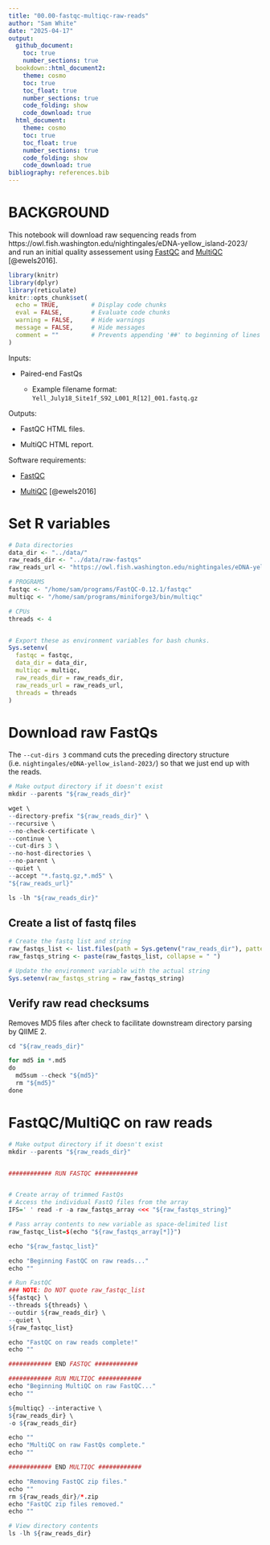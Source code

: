 ```yaml
---
title: "00.00-fastqc-multiqc-raw-reads"
author: "Sam White"
date: "2025-04-17"
output: 
  github_document:
    toc: true
    number_sections: true
  bookdown::html_document2:
    theme: cosmo
    toc: true
    toc_float: true
    number_sections: true
    code_folding: show
    code_download: true
  html_document:
    theme: cosmo
    toc: true
    toc_float: true
    number_sections: true
    code_folding: show
    code_download: true
bibliography: references.bib
---
```


# BACKGROUND

This notebook will download raw sequencing reads from https://owl.fish.washington.edu/nightingales/eDNA-yellow_island-2023/ and run an initial quality assessement using [FastQC](https://github.com/s-andrews/FastQC) and [MultiQC](https://github.com/MultiQC/MultiQC) [@ewels2016].

```r
library(knitr)
library(dplyr)
library(reticulate)
knitr::opts_chunk$set(
  echo = TRUE,         # Display code chunks
  eval = FALSE,        # Evaluate code chunks
  warning = FALSE,     # Hide warnings
  message = FALSE,     # Hide messages
  comment = ""         # Prevents appending '##' to beginning of lines in code output
)
```

Inputs:

- Paired-end FastQs

  - Example filename format: `Yell_July18_Site1f_S92_L001_R[12]_001.fastq.gz`

Outputs:

- FastQC HTML files.

- MultiQC HTML report.

Software requirements:

-   [FastQC](https://github.com/s-andrews/FastQC)

-   [MultiQC](https://github.com/MultiQC/MultiQC) [@ewels2016]

# Set R variables

```r

# Data directories
data_dir <- "../data/"
raw_reads_dir <- "../data/raw-fastqs"
raw_reads_url <- "https://owl.fish.washington.edu/nightingales/eDNA-yellow_island-2023/"

# PROGRAMS
fastqc <- "/home/sam/programs/FastQC-0.12.1/fastqc"
multiqc <- "/home/sam/programs/miniforge3/bin/multiqc"

# CPUs
threads <- 4


# Export these as environment variables for bash chunks.
Sys.setenv(
  fastqc = fastqc,
  data_dir = data_dir,
  multiqc = multiqc,
  raw_reads_dir = raw_reads_dir,
  raw_reads_url = raw_reads_url,
  threads = threads
)
```

# Download raw FastQs

The `--cut-dirs 3` command cuts the preceding directory structure (i.e. `nightingales/eDNA-yellow_island-2023/`)
so that we just end up with the reads.

```r
# Make output directory if it doesn't exist
mkdir --parents "${raw_reads_dir}"

wget \
--directory-prefix "${raw_reads_dir}" \
--recursive \
--no-check-certificate \
--continue \
--cut-dirs 3 \
--no-host-directories \
--no-parent \
--quiet \
--accept "*.fastq.gz,*.md5" \
"${raw_reads_url}"

ls -lh "${raw_reads_dir}"
```

## Create a list of fastq files
```r
# Create the fastq list and string
raw_fastqs_list <- list.files(path = Sys.getenv("raw_reads_dir"), pattern = "\\.fastq\\.gz$", full.names = TRUE)
raw_fastqs_string <- paste(raw_fastqs_list, collapse = " ")

# Update the environment variable with the actual string
Sys.setenv(raw_fastqs_string = raw_fastqs_string)
```

## Verify raw read checksums

Removes MD5 files after check to facilitate downstream directory parsing by QIIME 2.
```r

cd "${raw_reads_dir}"

for md5 in *.md5
do
  md5sum --check "${md5}"
  rm "${md5}"
done
```


# FastQC/MultiQC on raw reads

```r

# Make output directory if it doesn't exist
mkdir --parents "${raw_reads_dir}"


############ RUN FASTQC ############


# Create array of trimmed FastQs
# Access the individual FastQ files from the array
IFS=' ' read -r -a raw_fastqs_array <<< "${raw_fastqs_string}"

# Pass array contents to new variable as space-delimited list
raw_fastqc_list=$(echo "${raw_fastqs_array[*]}")

echo "${raw_fastqc_list}"

echo "Beginning FastQC on raw reads..."
echo ""

# Run FastQC
### NOTE: Do NOT quote raw_fastqc_list
${fastqc} \
--threads ${threads} \
--outdir ${raw_reads_dir} \
--quiet \
${raw_fastqc_list}

echo "FastQC on raw reads complete!"
echo ""

############ END FASTQC ############

############ RUN MULTIQC ############
echo "Beginning MultiQC on raw FastQC..."
echo ""

${multiqc} --interactive \
${raw_reads_dir} \
-o ${raw_reads_dir}

echo ""
echo "MultiQC on raw FastQs complete."
echo ""

############ END MULTIQC ############

echo "Removing FastQC zip files."
echo ""
rm ${raw_reads_dir}/*.zip
echo "FastQC zip files removed."
echo ""
```

```r

# View directory contents
ls -lh ${raw_reads_dir}

```
